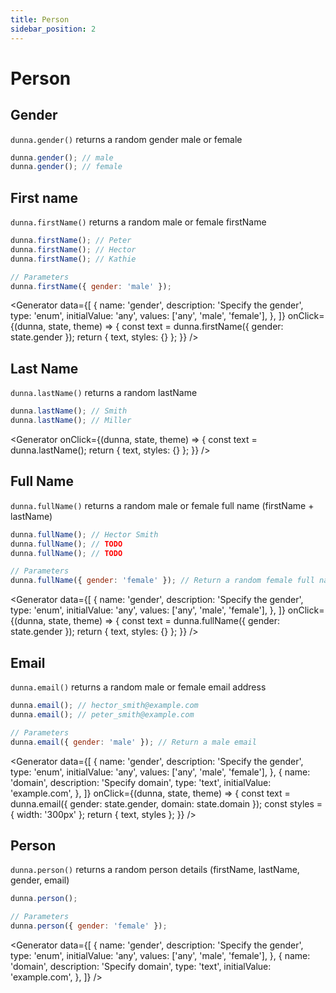 ```yaml
---
title: Person
sidebar_position: 2
---
```


# Person

## Gender

`dunna.gender()` returns a random gender male or female

```js
dunna.gender(); // male
dunna.gender(); // female
```

## First name

`dunna.firstName()` returns a random male or female firstName

```js
dunna.firstName(); // Peter
dunna.firstName(); // Hector
dunna.firstName(); // Kathie

// Parameters
dunna.firstName({ gender: 'male' });
```

<Generator
  data={[
    {
      name: 'gender',
      description: 'Specify the gender',
      type: 'enum',
      initialValue: 'any',
      values: ['any', 'male', 'female'],
    },
  ]}
  onClick={(dunna, state, theme) => {
    const text = dunna.firstName({ gender: state.gender });
    return { text, styles: {} };
  }}
/>

## Last Name

`dunna.lastName()` returns a random lastName

```js
dunna.lastName(); // Smith
dunna.lastName(); // Miller
```

<Generator
  onClick={(dunna, state, theme) => {
    const text = dunna.lastName();
    return { text, styles: {} };
  }}
/>

## Full Name

`dunna.fullName()` returns a random male or female full name (firstName + lastName)

```js
dunna.fullName(); // Hector Smith
dunna.fullName(); // TODO
dunna.fullName(); // TODO

// Parameters
dunna.fullName({ gender: 'female' }); // Return a random female full name
```

<Generator
  data={[
    {
      name: 'gender',
      description: 'Specify the gender',
      type: 'enum',
      initialValue: 'any',
      values: ['any', 'male', 'female'],
    },
  ]}
  onClick={(dunna, state, theme) => {
    const text = dunna.fullName({ gender: state.gender });
    return { text, styles: {} };
  }}
/>

## Email

`dunna.email()` returns a random male or female email address

```js
dunna.email(); // hector_smith@example.com
dunna.email(); // peter_smith@example.com

// Parameters
dunna.email({ gender: 'male' }); // Return a male email
```

<Generator
  data={[
    {
      name: 'gender',
      description: 'Specify the gender',
      type: 'enum',
      initialValue: 'any',
      values: ['any', 'male', 'female'],
    },
    {
      name: 'domain',
      description: 'Specify domain',
      type: 'text',
      initialValue: 'example.com',
    },
  ]}
  onClick={(dunna, state, theme) => {
    const text = dunna.email({ gender: state.gender, domain: state.domain });
    const styles = { width: '300px' };
    return { text, styles };
  }}
/>

## Person

`dunna.person()` returns a random person details (firstName, lastName, gender, email)

```js
dunna.person();

// Parameters
dunna.person({ gender: 'female' });
```

<Generator
  data={[
    {
      name: 'gender',
      description: 'Specify the gender',
      type: 'enum',
      initialValue: 'any',
      values: ['any', 'male', 'female'],
    },
    {
      name: 'domain',
      description: 'Specify domain',
      type: 'text',
      initialValue: 'example.com',
    },
  ]}
/>
